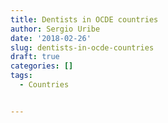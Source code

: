 ```yaml
---
title: Dentists in OCDE countries
author: Sergio Uribe
date: '2018-02-26'
slug: dentists-in-ocde-countries
draft: true
categories: []
tags:
  - Countries


---
```


